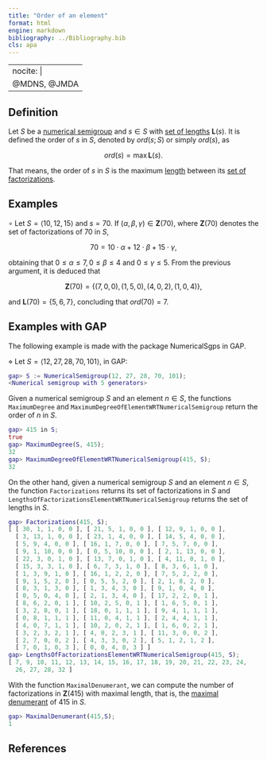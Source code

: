 ```yaml
---
title: "Order of an element"
format: html
engine: markdown
bibliography: ../Bibliography.bib
cls: apa
---
```


---
nocite: |
  @MDNS, @JMDA
---

<!-- Maximal-denumerant-NS -->

## Definition

Let $S$ be a [numerical semigroup](../Basic-concepts/Numerical-semigroup.qmd) and $s \in S$ with [set of lengths](Set-of-lengths.qmd) $\mathbf{L}(s)$. It is defined the order of $s$ in $S$, denoted by $ord(s;S)$ or simply $ord(s)$, as

$$
ord(s) = \max \mathbf{L}(s).
$$

That means, the order of $s$ in $S$ is the maximum [length](Length-factorization.qmd) between its [set of factorizations](../Presentations-NS/Set-of-factorizations.qmd).

## Examples

$\circ$ Let $S = \langle 10, 12, 15 \rangle$ and $s = 70$. If $(\alpha, \beta, \gamma) \in \mathbf{Z}(70)$, where $\mathbf{Z}(70)$ denotes the set of factorizations of $70$ in $S$,

$$
70 = 10 \cdot \alpha + 12 \cdot \beta + 15 \cdot \gamma,
$$

obtaining that $0 \le \alpha \le 7, 0 \le \beta \le 4$ and $0 \le \gamma \le 5$. From the previous argument, it is deduced that

$$
\mathbf{Z}(70) = \{(7, 0, 0), (1, 5, 0), (4, 0, 2), (1, 0, 4) \},
$$

and $\mathbf{L}(70) = \{5, 6, 7\}$, concluding that $ord(70) = 7$.

## Examples with GAP

The following example is made with the package NumericalSgps in GAP.

$\diamond$ Let $S = \langle 12, 27, 28, 70, 101 \rangle$, in GAP:

``` gap
gap> S := NumericalSemigroup(12, 27, 28, 70, 101);
<Numerical semigroup with 5 generators>
```

Given a numerical semigroup $S$ and an element $n \in S$, the functions `MaximumDegree` and `MaximumDegreeOfElementWRTNumericalSemigroup` return the order of $n$ in $S$.

``` gap
gap> 415 in S;
true
gap> MaximumDegree(S, 415);
32
gap> MaximumDegreeOfElementWRTNumericalSemigroup(415, S);
32
```

On the other hand, given a numerical semigroup $S$ and an element $n \in S$, the function `Factorizations` returns its set of factorizations in $S$ and `LengthsOfFactorizationsElementWRTNumericalSemigroup` returns the set of lengths in $S$.

``` gap
gap> Factorizations(415, S);
[ [ 30, 1, 1, 0, 0 ], [ 21, 5, 1, 0, 0 ], [ 12, 9, 1, 0, 0 ],
  [ 3, 13, 1, 0, 0 ], [ 23, 1, 4, 0, 0 ], [ 14, 5, 4, 0, 0 ],
  [ 5, 9, 4, 0, 0 ], [ 16, 1, 7, 0, 0 ], [ 7, 5, 7, 0, 0 ],
  [ 9, 1, 10, 0, 0 ], [ 0, 5, 10, 0, 0 ], [ 2, 1, 13, 0, 0 ],
  [ 22, 3, 0, 1, 0 ], [ 13, 7, 0, 1, 0 ], [ 4, 11, 0, 1, 0 ],
  [ 15, 3, 3, 1, 0 ], [ 6, 7, 3, 1, 0 ], [ 8, 3, 6, 1, 0 ],
  [ 1, 3, 9, 1, 0 ], [ 16, 1, 2, 2, 0 ], [ 7, 5, 2, 2, 0 ],
  [ 9, 1, 5, 2, 0 ], [ 0, 5, 5, 2, 0 ], [ 2, 1, 8, 2, 0 ],
  [ 8, 3, 1, 3, 0 ], [ 1, 3, 4, 3, 0 ], [ 9, 1, 0, 4, 0 ],
  [ 0, 5, 0, 4, 0 ], [ 2, 1, 3, 4, 0 ], [ 17, 2, 2, 0, 1 ],
  [ 8, 6, 2, 0, 1 ], [ 10, 2, 5, 0, 1 ], [ 1, 6, 5, 0, 1 ],
  [ 3, 2, 8, 0, 1 ], [ 18, 0, 1, 1, 1 ], [ 9, 4, 1, 1, 1 ],
  [ 0, 8, 1, 1, 1 ], [ 11, 0, 4, 1, 1 ], [ 2, 4, 4, 1, 1 ],
  [ 4, 0, 7, 1, 1 ], [ 10, 2, 0, 2, 1 ], [ 1, 6, 0, 2, 1 ],
  [ 3, 2, 3, 2, 1 ], [ 4, 0, 2, 3, 1 ], [ 11, 3, 0, 0, 2 ],
  [ 2, 7, 0, 0, 2 ], [ 4, 3, 3, 0, 2 ], [ 5, 1, 2, 1, 2 ],
  [ 7, 0, 1, 0, 3 ], [ 0, 0, 4, 0, 3 ] ]
gap> LengthsOfFactorizationsElementWRTNumericalSemigroup(415, S);
[ 7, 9, 10, 11, 12, 13, 14, 15, 16, 17, 18, 19, 20, 21, 22, 23, 24,
  26, 27, 28, 32 ]
```

With the function `MaximalDenumerant`, we can compute the number of factorizations in $\mathbf{Z}(415)$ with maximal length, that is, the [maximal denumerant](Maximal-denumerant-of-an-element.qmd) of $415$ in $S$.

``` gap
gap> MaximalDenumerant(415,S);
1
```

## References

::: {#refs}

:::
